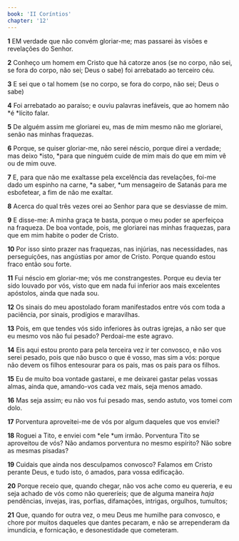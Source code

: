 ```yaml
---
book: 'II Coríntios'
chapter: '12'
---
```


**1** EM verdade que não convém gloriar-me; mas passarei às visões e revelações do Senhor.

**2** Conheço um homem em Cristo que há catorze anos (se no corpo, não sei, se fora do corpo, não sei; Deus o sabe) foi arrebatado ao terceiro céu.

**3** E sei que o tal homem (se no corpo, se fora do corpo, não sei; Deus o sabe)

**4** Foi arrebatado ao paraíso; e ouviu palavras inefáveis, que ao homem não *é *lícito falar.

**5** De alguém assim me gloriarei eu, mas de mim mesmo não me gloriarei, senão nas minhas fraquezas.

**6** Porque, se quiser gloriar-me, não serei néscio, porque direi a verdade; mas deixo *isto, *para que ninguém cuide de mim mais do que em mim vê ou de mim ouve.

**7** E, para que não me exaltasse pela excelência das revelações, foi-me dado um espinho na carne, *a saber, *um mensageiro de Satanás para me esbofetear, a fim de não me exaltar.

**8** Acerca do qual três vezes orei ao Senhor para que se desviasse de mim.

**9** E disse-me: A minha graça te basta, porque o meu poder se aperfeiçoa na fraqueza. De boa vontade, pois, me gloriarei nas minhas fraquezas, para que em mim habite o poder de Cristo.

**10** Por isso sinto prazer nas fraquezas, nas injúrias, nas necessidades, nas perseguições, nas angústias por amor de Cristo. Porque quando estou fraco então sou forte.

**11** Fui néscio em gloriar-me; vós me constrangestes. Porque eu devia ter sido louvado por vós, visto que em nada fui inferior aos mais excelentes apóstolos, ainda que nada sou.

**12** Os sinais do meu apostolado foram manifestados entre vós com toda a paciência, por sinais, prodígios e maravilhas.

**13** Pois, em que tendes vós sido inferiores às outras igrejas, a não ser que eu mesmo vos não fui pesado? Perdoai-me este agravo.

**14** Eis aqui estou pronto para pela terceira vez ir ter convosco, e não vos serei pesado, pois que não busco o que é vosso, mas sim a vós: porque não devem os filhos entesourar para os pais, mas os pais para os filhos.

**15** Eu de muito boa vontade gastarei, e me deixarei gastar pelas vossas almas, ainda que, amando-vos cada vez mais, seja menos amado.

**16** Mas seja assim; eu não vos fui pesado mas, sendo astuto, vos tomei com dolo.

**17** Porventura aproveitei-me de vós por algum daqueles que vos enviei?

**18** Roguei a Tito, e enviei com *ele *um irmão. Porventura Tito se aproveitou de vós? Não andamos porventura no mesmo espírito? Não sobre as mesmas pisadas?

**19** Cuidais que ainda nos desculpamos convosco? Falamos em Cristo perante Deus, e tudo isto, ó amados, para vossa edificação.

**20** Porque receio que, quando chegar, não vos ache como eu quereria, e eu seja achado de vós como não quereríeis; que de alguma maneira _haja_ pendências, invejas, iras, porfias, difamações, intrigas, orgulhos, tumultos;

**21** Que, quando for outra vez, o meu Deus me humilhe para convosco, e chore por muitos daqueles que dantes pecaram, e não se arrependeram da imundícia, e fornicação, e desonestidade que cometeram.
